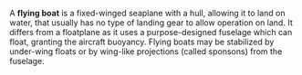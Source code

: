 {{Equipment type category}}
{{clear}}


A '''flying boat''' is a fixed-winged seaplane with a hull, allowing it to land on water, that usually has no type of landing gear to allow operation on land. It differs from a floatplane as it uses a purpose-designed fuselage which can float, granting the aircraft buoyancy. Flying boats may be stabilized by under-wing floats or by wing-like projections (called sponsons) from the fuselage.